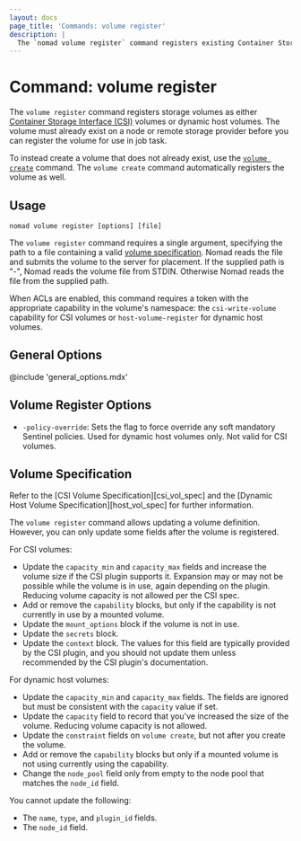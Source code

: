 ```yaml
---
layout: docs
page_title: 'Commands: volume register'
description: |
  The `nomad volume register` command registers existing Container Storage Interface (CSI) and dynamic host storage volumes.
---
```


# Command: volume register

The `volume register` command registers storage volumes as either [Container
Storage Interface (CSI)][csi] volumes or dynamic host volumes. The volume must
already exist on a node or remote storage provider before you can register
the volume for use in job task.

To instead create a volume that does not already exist, use the [`volume
create`][] command. The `volume create` command automatically registers the
volume as well.

## Usage

```plaintext
nomad volume register [options] [file]
```

The `volume register` command requires a single argument, specifying the path to
a file containing a valid [volume specification][volume_specification]. Nomad
reads the file and submits the volume to the server for placement. If the
supplied path is "-", Nomad reads the volume file from STDIN. Otherwise Nomad
reads the file from the supplied path.

When ACLs are enabled, this command requires a token with the appropriate
capability in the volume's namespace: the `csi-write-volume` capability for CSI
volumes or `host-volume-register` for dynamic host volumes.

## General Options

@include 'general_options.mdx'

## Volume Register Options

- `-policy-override`: Sets the flag to force override any soft mandatory
  Sentinel policies. Used for dynamic host volumes only. Not valid for CSI
  volumes.

## Volume Specification

Refer to the [CSI Volume Specification][csi_vol_spec] and the [Dynamic Host
Volume Specification][host_vol_spec] for further information.

The `volume register` command allows updating a volume definition. However, you
can only update some fields after the volume is registered.

For CSI volumes:

- Update the `capacity_min` and `capacity_max` fields and increase
  the volume size if the CSI plugin supports it. Expansion may or may not be
  possible while the volume is in use, again depending on the plugin.
  Reducing volume capacity is not allowed per the CSI spec.
- Add or remove the `capability` blocks, but only if the capability is
  not currently in use by a mounted volume.
- Update the `mount_options` block if the volume is not in use.
- Update the `secrets` block.
- Update the `context` block. The values for this field are typically provided
  by the CSI plugin, and you should not update them unless recommended by the
  CSI plugin's documentation.

For dynamic host volumes:

- Update the `capacity_min` and `capacity_max` fields. The fields are ignored
  but must be consistent with the `capacity` value if set.
- Update the `capacity` field to record that you've increased the size of the
  volume. Reducing volume capacity is not allowed.
- Update the `constraint` fields on `volume create`, but not after you create the volume.
- Add or remove the `capability` blocks but only if a mounted volume is not
  using currently using the capability.
- Change the `node_pool` field only from empty to the node pool that matches the
  `node_id` field.

You cannot update the following:

- The `name`, `type`, and `plugin_id` fields.
- The `node_id` field.

<!--
Redirection rules are applied server-side, so we can't redirect these sections
that used to be located in this page since they use URL fragments. Creating
these hidden anchors will at least point users to the new page, although not to
the exact section.
-->

<span id="volume-specification-parameters" />
<span id="id" />
<span id="namespace-1" />
<span id="name" />
<span id="type" />
<span id="external_id" />
<span id="plugin_id" />
<span id="capability" />
<span id="access_mode" />
<span id="attachment_mode" />
<span id="mount_options" />
<span id="fs_type" />
<span id="mount_flags" />
<span id="topology_request" />
<span id="secrets" />
<span id="parameters" />
<span id="context" />
<span id="topology_request-parameters" />
<span id="segments" />
<span id="unused-fields" />

[csi]: https://github.com/container-storage-interface/spec
[csi_plugins_internals]: /nomad/docs/concepts/plugins/csi#csi-plugins
[volume_specification]: /nomad/docs/other-specifications/volume
[`volume create`]: /nomad/docs/commands/volume/create
